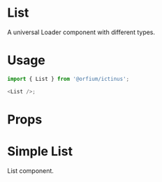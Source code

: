 

<Meta title="Design System/List" component={List} />

# List

A universal Loader component with different types.

# Usage

```js
import { List } from '@orfium/ictinus';

<List />;
```

# Props

<Props of={List} />

# Simple List

List component.

<Preview>
  <Story name="List">
    <List />
  </Story>
</Preview>
